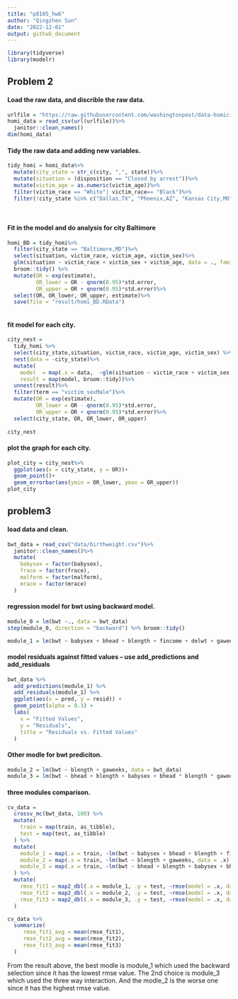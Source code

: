 ```yaml
---
title: "p8105_hw6"
author: "Qingzhen Sun"
date: "2022-12-01"
output: github_document
---
```


```r
library(tidyverse)
library(modelr)


```

## Problem 2 

#### Load the raw data, and discrible the raw data.
```r
urlfile = "https://raw.githubusercontent.com/washingtonpost/data-homicides/master/homicide-data.csv"
homi_data = read_csv(url(urlfile))%>%
  janitor::clean_names()
dim(homi_data)
```
#### Tidy the raw data and adding new variables.

```r
tidy_homi = homi_data%>%
  mutate(city_state = str_c(city, ",", state))%>%
  mutate(situation = (disposition == "Closed by arrest"))%>%
  mutate(victim_age = as.numeric(victim_age))%>%
  filter(victim_race == "White"| victim_race== "Black")%>%
  filter(!city_state %in% c("Dallas,TX", "Phoenix,AZ", "Kansas City,MO", "Tulsa,AL"))
  
  
```

#### Fit in the model and do analysis for city Baltimore

```r
homi_BD = tidy_homi%>%
  filter(city_state == "Baltimore,MD")%>%
  select(situation, victim_race, victim_age, victim_sex)%>%
  glm(situation ~ victim_race + victim_sex + victim_age, data = ., family = "binomial" )%>%
  broom::tidy() %>%
  mutate(OR = exp(estimate),
         OR_lower = OR - qnorm(0.95)*std.error,
         OR_upper = OR + qnorm(0.95)*std.error)%>%
  select(OR, OR_lower, OR_upper, estimate)%>%
  save(file = "result/homi_BD.RData")
  
```
#### fit model for each city.
```r
city_nest = 
  tidy_homi %>%
  select(city_state,situation, victim_race, victim_age, victim_sex) %>%
  nest(data = -city_state)%>%
  mutate(
    model  = map(.x = data,  ~glm(situation ~ victim_race + victim_sex + victim_age, data = .x, family = "binomial" )),
    result = map(model, broom::tidy))%>%
  unnest(result)%>%
  filter(term == "victim_sexMale")%>%
  mutate(OR = exp(estimate),
         OR_lower = OR - qnorm(0.95)*std.error,
         OR_upper = OR + qnorm(0.95)*std.error)%>%
  select(city_state, OR, OR_lower, OR_upper)
  
city_nest

```

#### plot the graph for each city.
```r
plot_city = city_nest%>%
  ggplot(aes(x = city_state, y = OR))+
  geom_point()+
  geom_errorbar(aes(ymin = OR_lower, ymax = OR_upper))
plot_city
```
## problem3

####  load data and clean. 
```r
bwt_data = read_csv("data/birthweight.csv")%>%
  janitor::clean_names()%>%
  mutate(
    babysex = factor(babysex),
    frace = factor(frace),
    malform = factor(malform),
    mrace = factor(mrace)
  ) 
```
#### regression model for bwt using backward model.
```r
module_0 = lm(bwt ~., data = bwt_data) 
step(module_0, direction = "backward") %>% broom::tidy()
```

```r
module_1 = lm(bwt ~ babysex + bhead + blength + fincome + delwt + gaweeks + mheight + mrace + parity + ppwt + smoken, data = bwt_data)
```

#### model residuals against fitted values – use add_predictions and add_residuals

```r
bwt_data %>% 
  add_predictions(module_1) %>% 
  add_residuals(module_1) %>% 
  ggplot(aes(x = pred, y = resid)) +
  geom_point(alpha = 0.3) +
  labs(
    x = "Fitted Values",
    y = "Residuals",
    title = "Residuals vs. Fitted Values"
  )
```

#### Other modle for bwt prediciton.
```r
module_2 = lm(bwt ~ blength + gaweeks, data = bwt_data) 
module_3 = lm(bwt ~ bhead + blength + babysex + bhead * blength * gaweeks, data = bwt_data)
```

#### three modules comparison.

```r
cv_data =
  crossv_mc(bwt_data, 100) %>% 
  mutate(
    train = map(train, as_tibble), 
    test = map(test, as_tibble)
  ) %>% 
  mutate(
    module_1 = map(.x = train, ~lm(bwt ~ babysex + bhead + blength + fincome + delwt + gaweeks + mheight + mrace + parity + ppwt + smoken, data = .x)), 
    module_2 = map(.x = train, ~lm(bwt ~ blength + gaweeks, data = .x)),
    module_3 = map(.x = train, ~lm(bwt ~ bhead + blength + babysex + bhead * blength * gaweeks, data = .x))
  ) %>% 
  mutate(
    rmse_fit1 = map2_dbl(.x = module_1, .y = test, ~rmse(model = .x, data = .y)),
    rmse_fit2 = map2_dbl(.x = module_2, .y = test, ~rmse(model = .x, data = .y)),
    rmse_fit3 = map2_dbl(.x = module_3, .y = test, ~rmse(model = .x, data = .y))
  )
```


```r
cv_data %>% 
  summarize(
     rmse_fit1_avg = mean(rmse_fit1),
     rmse_fit2_avg = mean(rmse_fit2),
     rmse_fit3_avg = mean(rmse_fit3)
  )
```
From the result above, the best modle is module_1 which used the backward selection since it has the lowest rmse value. The 2nd choice is module_3 which used the three way interaction. And the modle_2 is the worse one since it has the highest rmse value.


